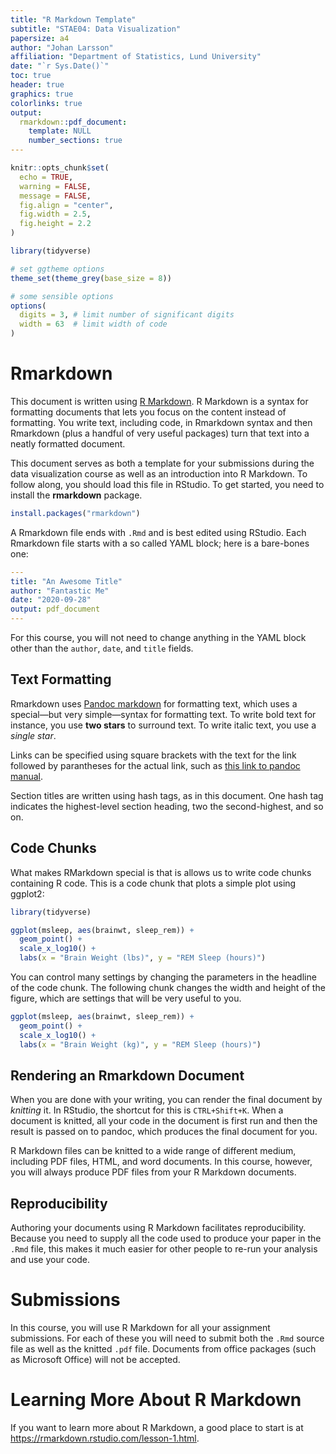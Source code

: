 ```yaml
---
title: "R Markdown Template"
subtitle: "STAE04: Data Visualization"
papersize: a4
author: "Johan Larsson"
affiliation: "Department of Statistics, Lund University"
date: "`r Sys.Date()`"
toc: true
header: true
graphics: true
colorlinks: true
output: 
  rmarkdown::pdf_document:
    template: NULL
    number_sections: true
---
```


```r
knitr::opts_chunk$set(
  echo = TRUE,
  warning = FALSE,
  message = FALSE,
  fig.align = "center",
  fig.width = 2.5,
  fig.height = 2.2
)

library(tidyverse)

# set ggtheme options
theme_set(theme_grey(base_size = 8))

# some sensible options
options(
  digits = 3, # limit number of significant digits
  width = 63  # limit width of code
)
```

# Rmarkdown

This document is written using [R Markdown](http://rmarkdown.rstudio.com). R Markdown
is a syntax for formatting documents that lets you focus on the 
content instead of formatting. You write text, including code, in Rmarkdown syntax
and then Rmarkdown (plus a handful of very useful packages) turn that text into
a neatly formatted document.

This document serves as both a template for your submissions during the data visualization
course as well as an introduction into R Markdown. To follow along, you should load
this file in RStudio. To get started, you need to install the **rmarkdown** package.

```r
install.packages("rmarkdown")
```


A Rmarkdown file ends with `.Rmd` and is best edited using RStudio. Each Rmarkdown file
starts with a so called YAML block; here is a bare-bones one:

```yaml
---
title: "An Awesome Title"
author: "Fantastic Me"
date: "2020-09-28"
output: pdf_document
---
```

For this course, you will not need to
change anything in the YAML block other than the `author`, `date`, and `title` fields.

## Text Formatting

Rmarkdown uses [Pandoc markdown](https://pandoc.org/MANUAL.html#pandocs-markdown)
for formatting text, which uses a special---but very simple---syntax for formatting
text. To write bold text for instance, you use **two stars** to surround text. To
write italic text, you use a *single star*.

Links can be specified using square brackets
with the text for the link followed by parantheses for the
actual link, such as [this link to pandoc manual](https://pandoc.org/MANUAL).

Section titles are written using hash tags, as in this document. One hash tag
indicates the highest-level section heading, two the second-highest, and so on.

## Code Chunks

What makes RMarkdown special is that is allows us to write code chunks containing
R code. This is a code chunk that plots a simple plot using ggplot2:

```r
library(tidyverse)

ggplot(msleep, aes(brainwt, sleep_rem)) +
  geom_point() + 
  scale_x_log10() +
  labs(x = "Brain Weight (lbs)", y = "REM Sleep (hours)")
```

You can control many settings by changing the parameters in the headline of the
code chunk. The following chunk changes the width and height of the figure, which
are settings that will be very useful to you.

```r
ggplot(msleep, aes(brainwt, sleep_rem)) +
  geom_point() +
  scale_x_log10() +
  labs(x = "Brain Weight (kg)", y = "REM Sleep (hours)")
```

## Rendering an Rmarkdown Document

When you are done with your writing, you can render the final document by *knitting* it.
In RStudio, the shortcut for this is `CTRL+Shift+K`. When a document is knitted, all your
code in the document is first run and then the result is passed on to pandoc, which
produces the final document for you.

R Markdown files can be knitted to a wide range of different medium, including
PDF files, HTML, and word documents. In this course, however, you will always
produce PDF files from your R Markdown documents.

## Reproducibility

Authoring your documents using R Markdown facilitates reproducibility. Because you
need to supply all the code used to produce your paper in the `.Rmd` file, this
makes it much easier for other people to re-run your analysis and use your code.

# Submissions

In this course, you will use R Markdown for all your assignment submissions. For each
of these you will need to submit both the `.Rmd` source file as well
as the knitted `.pdf` file. Documents from office packages (such as Microsoft Office)
will not be accepted.

# Learning More About R Markdown

If you want to learn more about R Markdown, a good place to start is
at <https://rmarkdown.rstudio.com/lesson-1.html>.
